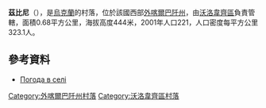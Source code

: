 {{coord|48|47|27|N|22|56|49|E|scale:100000|display=title}}

'''茲比尼'''（{{lang-uk|Збини}}），是[[烏克蘭|烏克蘭]]的村落，位於該國西部[[外喀爾巴阡州|外喀爾巴阡州]]，由[[沃洛韋齊區|沃洛韋齊區]]負責管轄，面積0.68平方公里，海拔高度444米，2001年人口221，人口密度每平方公里323.1人。

==參考資料==
*[http://weather.in.ua/ua/zakarpatskaja/8722 Погода в селі ] {{Wayback|url=http://weather.in.ua/ua/zakarpatskaja/8722 |date=20111221115913 }}

{{DEFAULTSORT:Збини}}

[[Category:外喀爾巴阡州村落|Category:外喀爾巴阡州村落]]
[[Category:沃洛韋齊區村落|Category:沃洛韋齊區村落]]


{{Zakarpattia-geo-stub}}